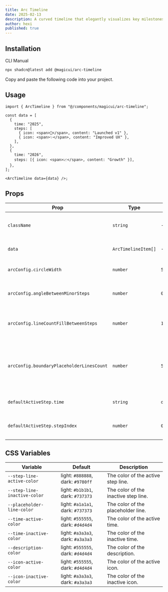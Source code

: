 ```yaml
---
title: Arc Timeline
date: 2025-02-13
description: A curved timeline that elegantly visualizes key milestones, perfect for Web3 and AI roadmaps.
author: hexi
published: true
---
```


<ComponentPreview name="arc-timeline-demo" />

## Installation

<Tabs defaultValue="cli">

<TabsList>
  <TabsTrigger value="cli">CLI</TabsTrigger>
  <TabsTrigger value="manual">Manual</TabsTrigger>
</TabsList>
<TabsContent value="cli">

```bash
npx shadcn@latest add @magicui/arc-timeline
```

</TabsContent>

<TabsContent value="manual">

<Steps>

<Step>Copy and paste the following code into your project.</Step>

<ComponentSource name="arc-timeline" />

</Steps>

</TabsContent>

</Tabs>

## Usage

```tsx
import { ArcTimeline } from "@/components/magicui/arc-timeline";
```

```tsx
const data = [
  {
    time: "2025",
    steps: [
      { icon: <span>🚀</span>, content: "Launched v1" },
      { icon: <span>✨</span>, content: "Improved UX" },
    ],
  },
  {
    time: "2026",
    steps: [{ icon: <span>📈</span>, content: "Growth" }],
  },
];

<ArcTimeline data={data} />;
```

## Props

| Prop                                      | Type                | Default        | Description                                                                  |
| ----------------------------------------- | ------------------- | -------------- | ---------------------------------------------------------------------------- |
| `className`                               | `string`            | `-`            | The class name to apply to the component.                                    |
| `data`                                    | `ArcTimelineItem[]` | `-`            | The data of the arc timeline.                                                |
| `arcConfig.circleWidth`                   | `number`            | `5000`         | The width of the circle.                                                     |
| `arcConfig.angleBetweenMinorSteps`        | `number`            | `0.35`         | The angle between minor steps.                                               |
| `arcConfig.lineCountFillBetweenSteps`     | `number`            | `10`           | The number of lines to fill between steps.                                   |
| `arcConfig.boundaryPlaceholderLinesCount` | `number`            | `50`           | The number of lines to fill in before the first step and after the last step |
| `defaultActiveStep.time`                  | `string`            | `data[0].time` | The time of the default active step.                                         |
| `defaultActiveStep.stepIndex`             | `number`            | `0`            | The index of the default active step.                                        |

## CSS Variables

| Variable                     | Default                           | Description                          |
| ---------------------------- | --------------------------------- | ------------------------------------ |
| `--step-line-active-color`   | light: `#888888`, dark: `#9780ff` | The color of the active step line.   |
| `--step-line-inactive-color` | light: `#b1b1b1`, dark: `#737373` | The color of the inactive step line. |
| `--placeholder-line-color`   | light: `#a1a1a1`, dark: `#737373` | The color of the placeholder line.   |
| `--time-active-color`        | light: `#555555`, dark: `#d4d4d4` | The color of the active time.        |
| `--time-inactive-color`      | light: `#a3a3a3`, dark: `#a3a3a3` | The color of the inactive time.      |
| `--description-color`        | light: `#555555`, dark: `#d4d4d4` | The color of the description.        |
| `--icon-active-color`        | light: `#555555`, dark: `#d4d4d4` | The color of the active icon.        |
| `--icon-inactive-color`      | light: `#a3a3a3`, dark: `#a3a3a3` | The color of the inactive icon.      |
